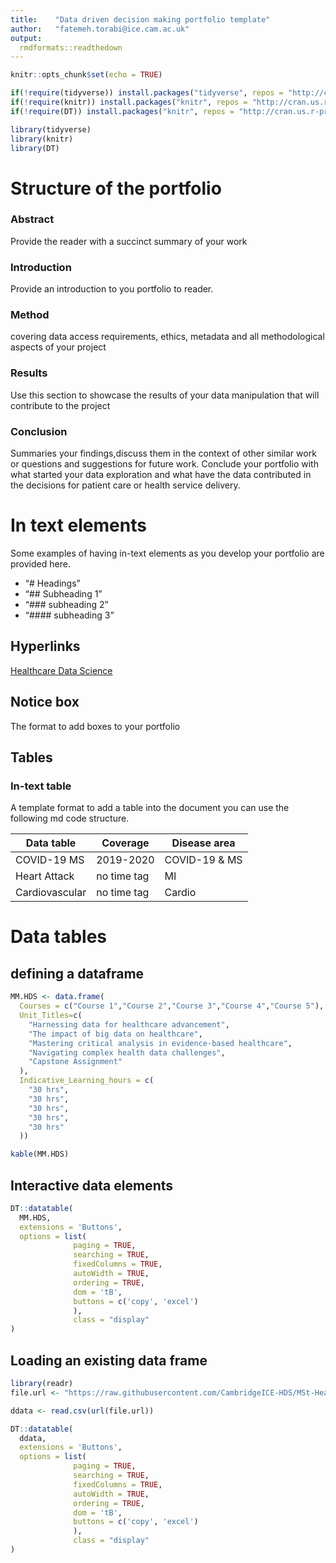 ```yaml
---
title:    "Data driven decision making portfolio template"
author:   "fatemeh.torabi@ice.cam.ac.uk"
output: 
  rmdformats::readthedown
---
```


```r
knitr::opts_chunk$set(echo = TRUE)

if(!require(tidyverse)) install.packages("tidyverse", repos = "http://cran.us.r-project.org")
if(!require(knitr)) install.packages("knitr", repos = "http://cran.us.r-project.org")
if(!require(DT)) install.packages("knitr", repos = "http://cran.us.r-project.org")

library(tidyverse)
library(knitr)
library(DT)
```

# Structure of the portfolio

### Abstract 
Provide the reader with a succinct summary of your work

### Introduction
Provide an introduction to you portfolio to reader. 

### Method
covering data access requirements, ethics, metadata and all methodological aspects of your project

### Results
Use this section to showcase the results of your data manipulation that will contribute to the project

### Conclusion
Summaries your findings,discuss them in the context of other similar work or questions and suggestions for future work. Conclude your portfolio with what started your data exploration and what have the data contributed in the decisions for patient care or health service delivery.  


# In text elements
Some examples of having in-text elements as you develop your portfolio are provided here.

* "# Headings"
* "## Subheading 1"
* "### subheading 2"
* "#### subheading 3"

## Hyperlinks

[Healthcare Data Science](https://github.com/CambridgeICE-HDS/MSt-Healthcare-Data-Science)

## Notice box 

::: {.infobox .caution data-latex="{caution}"}

The format to add boxes to your portfolio
:::


## Tables

### In-text table

A template format to add a table into 
the document you can use the following md code structure. 

|Data table    | Coverage     |Disease area            |
|--------------|--------------|------------------------|
|COVID-19 MS   | 2019-2020    |COVID-19 & MS           |
|Heart Attack  | no time tag  |MI                      |
|Cardiovascular| no time tag  |Cardio                  |

# Data tables

## defining a dataframe 

```r
MM.HDS <- data.frame(
  Courses = c("Course 1","Course 2","Course 3","Course 4","Course 5"), 
  Unit_Titles=c(
    "Harnessing data for healthcare advancement",
    "The impact of big data on healthcare",
    "Mastering critical analysis in evidence-based healthcare",
    "Navigating complex health data challenges",
    "Capstone Assignment"
  ),
  Indicative_Learning_hours = c(
    "30 hrs",
    "30 hrs",
    "30 hrs",
    "30 hrs",
    "30 hrs"
  ))

kable(MM.HDS)
```

## Interactive data elements

```r
DT::datatable(
  MM.HDS,
  extensions = 'Buttons',
  options = list(
              paging = TRUE,
              searching = TRUE,
              fixedColumns = TRUE,
              autoWidth = TRUE,
              ordering = TRUE,
              dom = 'tB',
              buttons = c('copy', 'excel')
              ),
              class = "display"
)
```

## Loading an existing data frame

```r
library(readr)
file.url <- "https://raw.githubusercontent.com/CambridgeICE-HDS/MSt-Healthcare-Data-Science/refs/heads/main/Datasets/COVID-MS/GDSI_OpenDataset_Final.csv"

ddata <- read.csv(url(file.url))

DT::datatable(
  ddata,
  extensions = 'Buttons',
  options = list(
              paging = TRUE,
              searching = TRUE,
              fixedColumns = TRUE,
              autoWidth = TRUE,
              ordering = TRUE,
              dom = 'tB',
              buttons = c('copy', 'excel')
              ),
              class = "display"
)
```
